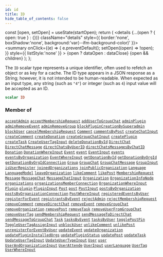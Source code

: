 ```yaml
---
id: id
title: ID
hide_table_of_contents: false
---
```







  const [open, setOpen] = useState(startOpen);
  return (
    <details {...(open ? { open: true } : {})} className="details" style={{ border:'none', boxShadow:'none', background:'var(--ifm-background-color)' }}>
      <summary
        onClick={(e) => {
          e.preventDefault();
          setOpen((open) => !open);
        }}
        style={{ listStyle:'none' }}
      >
      {open ? dataOpen : dataClose}
      </summary>
      {open && children}
    </details>
  );
};




The `ID` scalar type represents a unique identifier, often used to refetch an object or as key for a cache. The ID type appears in a JSON response as a String; however, it is not intended to be human-readable. When expected as an input type, any string (such as `"4"`) or integer (such as `4`) input value will be accepted as an ID.


```graphql
scalar ID
```




### Member of

[`acceptAdmin`](/schema/mutations/accept-admin)  <Badge class="secondary" text="mutation"/><Bullet />[`acceptMembershipRequest`](/schema/mutations/accept-membership-request)  <Badge class="secondary" text="mutation"/><Bullet />[`addUserToGroupChat`](/schema/mutations/add-user-to-group-chat)  <Badge class="secondary" text="mutation"/><Bullet />[`adminPlugin`](/schema/queries/admin-plugin)  <Badge class="secondary" text="query"/><Bullet />[`adminRemoveEvent`](/schema/mutations/admin-remove-event)  <Badge class="secondary" text="mutation"/><Bullet />[`adminRemoveGroup`](/schema/mutations/admin-remove-group)  <Badge class="secondary" text="mutation"/><Bullet />[`blockPluginCreationBySuperadmin`](/schema/mutations/block-plugin-creation-by-superadmin)  <Badge class="secondary" text="mutation"/><Bullet />[`blockUser`](/schema/mutations/block-user)  <Badge class="secondary" text="mutation"/><Bullet />[`cancelMembershipRequest`](/schema/mutations/cancel-membership-request)  <Badge class="secondary" text="mutation"/><Bullet />[`Comment`](/schema/objects/comment)  <Badge class="secondary" text="object"/><Bullet />[`commentsByPost`](/schema/queries/comments-by-post)  <Badge class="secondary" text="query"/><Bullet />[`createChatInput`](/schema/inputs/create-chat-input)  <Badge class="secondary" text="input"/><Bullet />[`createComment`](/schema/mutations/create-comment)  <Badge class="secondary" text="mutation"/><Bullet />[`createDonation`](/schema/mutations/create-donation)  <Badge class="secondary" text="mutation"/><Bullet />[`createGroupChatInput`](/schema/inputs/create-group-chat-input)  <Badge class="secondary" text="input"/><Bullet />[`createPlugin`](/schema/mutations/create-plugin)  <Badge class="secondary" text="mutation"/><Bullet />[`createTask`](/schema/mutations/create-task)  <Badge class="secondary" text="mutation"/><Bullet />[`CreateUserTagInput`](/schema/inputs/create-user-tag-input)  <Badge class="secondary" text="input"/><Bullet />[`deleteDonationById`](/schema/mutations/delete-donation-by-id)  <Badge class="secondary" text="mutation"/><Bullet />[`DirectChat`](/schema/objects/direct-chat)  <Badge class="secondary" text="object"/><Bullet />[`DirectChatMessage`](/schema/objects/direct-chat-message)  <Badge class="secondary" text="object"/><Bullet />[`directChatsByUserID`](/schema/queries/direct-chats-by-user-id)  <Badge class="secondary" text="query"/><Bullet />[`directChatsMessagesByChatID`](/schema/queries/direct-chats-messages-by-chat-id)  <Badge class="secondary" text="query"/><Bullet />[`Donation`](/schema/objects/donation)  <Badge class="secondary" text="object"/><Bullet />[`DonationWhereInput`](/schema/inputs/donation-where-input)  <Badge class="secondary" text="input"/><Bullet />[`Event`](/schema/objects/event)  <Badge class="secondary" text="object"/><Bullet />[`event`](/schema/queries/event)  <Badge class="secondary" text="query"/><Bullet />[`EventInput`](/schema/inputs/event-input)  <Badge class="secondary" text="input"/><Bullet />[`events`](/schema/queries/events)  <Badge class="secondary" text="query"/><Bullet />[`eventsByOrganization`](/schema/queries/events-by-organization)  <Badge class="secondary" text="query"/><Bullet />[`EventWhereInput`](/schema/inputs/event-where-input)  <Badge class="secondary" text="input"/><Bullet />[`getDonationById`](/schema/queries/get-donation-by-id)  <Badge class="secondary" text="query"/><Bullet />[`getDonationByOrgId`](/schema/queries/get-donation-by-org-id)  <Badge class="secondary" text="query"/><Bullet />[`getDonationByOrgIdConnection`](/schema/queries/get-donation-by-org-id-connection)  <Badge class="secondary" text="query"/><Bullet />[`Group`](/schema/objects/group)  <Badge class="secondary" text="object"/><Bullet />[`GroupChat`](/schema/objects/group-chat)  <Badge class="secondary" text="object"/><Bullet />[`GroupChatMessage`](/schema/objects/group-chat-message)  <Badge class="secondary" text="object"/><Bullet />[`GroupInput`](/schema/inputs/group-input)  <Badge class="secondary" text="input"/><Bullet />[`isUserRegister`](/schema/queries/is-user-register)  <Badge class="secondary" text="query"/><Bullet />[`joinedOrganizations`](/schema/queries/joined-organizations)  <Badge class="secondary" text="query"/><Bullet />[`joinPublicOrganization`](/schema/mutations/join-public-organization)  <Badge class="secondary" text="mutation"/><Bullet />[`Language`](/schema/objects/language)  <Badge class="secondary" text="object"/><Bullet />[`LanguageModel`](/schema/objects/language-model)  <Badge class="secondary" text="object"/><Bullet />[`leaveOrganization`](/schema/mutations/leave-organization)  <Badge class="secondary" text="mutation"/><Bullet />[`likeComment`](/schema/mutations/like-comment)  <Badge class="secondary" text="mutation"/><Bullet />[`likePost`](/schema/mutations/like-post)  <Badge class="secondary" text="mutation"/><Bullet />[`MembershipRequest`](/schema/objects/membership-request)  <Badge class="secondary" text="object"/><Bullet />[`Message`](/schema/objects/message)  <Badge class="secondary" text="object"/><Bullet />[`MessageChat`](/schema/objects/message-chat)  <Badge class="secondary" text="object"/><Bullet />[`MessageChatInput`](/schema/inputs/message-chat-input)  <Badge class="secondary" text="input"/><Bullet />[`Organization`](/schema/objects/organization)  <Badge class="secondary" text="object"/><Bullet />[`OrganizationInfoNode`](/schema/objects/organization-info-node)  <Badge class="secondary" text="object"/><Bullet />[`organizations`](/schema/queries/organizations)  <Badge class="secondary" text="query"/><Bullet />[`organizationsMemberConnection`](/schema/queries/organizations-member-connection)  <Badge class="secondary" text="query"/><Bullet />[`OrganizationWhereInput`](/schema/inputs/organization-where-input)  <Badge class="secondary" text="input"/><Bullet />[`Plugin`](/schema/objects/plugin)  <Badge class="secondary" text="object"/><Bullet />[`plugin`](/schema/queries/plugin)  <Badge class="secondary" text="query"/><Bullet />[`PluginInput`](/schema/inputs/plugin-input)  <Badge class="secondary" text="input"/><Bullet />[`Post`](/schema/objects/post)  <Badge class="secondary" text="object"/><Bullet />[`post`](/schema/queries/post)  <Badge class="secondary" text="query"/><Bullet />[`PostInput`](/schema/inputs/post-input)  <Badge class="secondary" text="input"/><Bullet />[`postsByOrganization`](/schema/queries/posts-by-organization)  <Badge class="secondary" text="query"/><Bullet />[`postsByOrganizationConnection`](/schema/queries/posts-by-organization-connection)  <Badge class="secondary" text="query"/><Bullet />[`PostWhereInput`](/schema/inputs/post-where-input)  <Badge class="secondary" text="input"/><Bullet />[`registeredEventsByUser`](/schema/queries/registered-events-by-user)  <Badge class="secondary" text="query"/><Bullet />[`registerForEvent`](/schema/mutations/register-for-event)  <Badge class="secondary" text="mutation"/><Bullet />[`registrantsByEvent`](/schema/queries/registrants-by-event)  <Badge class="secondary" text="query"/><Bullet />[`rejectAdmin`](/schema/mutations/reject-admin)  <Badge class="secondary" text="mutation"/><Bullet />[`rejectMembershipRequest`](/schema/mutations/reject-membership-request)  <Badge class="secondary" text="mutation"/><Bullet />[`removeComment`](/schema/mutations/remove-comment)  <Badge class="secondary" text="mutation"/><Bullet />[`removeDirectChat`](/schema/mutations/remove-direct-chat)  <Badge class="secondary" text="mutation"/><Bullet />[`removeEvent`](/schema/mutations/remove-event)  <Badge class="secondary" text="mutation"/><Bullet />[`removeGroupChat`](/schema/mutations/remove-group-chat)  <Badge class="secondary" text="mutation"/><Bullet />[`removeOrganization`](/schema/mutations/remove-organization)  <Badge class="secondary" text="mutation"/><Bullet />[`removePost`](/schema/mutations/remove-post)  <Badge class="secondary" text="mutation"/><Bullet />[`removeTask`](/schema/mutations/remove-task)  <Badge class="secondary" text="mutation"/><Bullet />[`removeUserFromGroupChat`](/schema/mutations/remove-user-from-group-chat)  <Badge class="secondary" text="mutation"/><Bullet />[`removeUserTag`](/schema/mutations/remove-user-tag)  <Badge class="secondary" text="mutation"/><Bullet />[`sendMembershipRequest`](/schema/mutations/send-membership-request)  <Badge class="secondary" text="mutation"/><Bullet />[`sendMessageToDirectChat`](/schema/mutations/send-message-to-direct-chat)  <Badge class="secondary" text="mutation"/><Bullet />[`sendMessageToGroupChat`](/schema/mutations/send-message-to-group-chat)  <Badge class="secondary" text="mutation"/><Bullet />[`Task`](/schema/objects/task)  <Badge class="secondary" text="object"/><Bullet />[`tasksByEvent`](/schema/queries/tasks-by-event)  <Badge class="secondary" text="query"/><Bullet />[`tasksByUser`](/schema/queries/tasks-by-user)  <Badge class="secondary" text="query"/><Bullet />[`togglePostPin`](/schema/mutations/toggle-post-pin)  <Badge class="secondary" text="mutation"/><Bullet />[`ToggleUserTagAssignInput`](/schema/inputs/toggle-user-tag-assign-input)  <Badge class="secondary" text="input"/><Bullet />[`unblockUser`](/schema/mutations/unblock-user)  <Badge class="secondary" text="mutation"/><Bullet />[`unlikeComment`](/schema/mutations/unlike-comment)  <Badge class="secondary" text="mutation"/><Bullet />[`unlikePost`](/schema/mutations/unlike-post)  <Badge class="secondary" text="mutation"/><Bullet />[`unregisterForEventByUser`](/schema/mutations/unregister-for-event-by-user)  <Badge class="secondary" text="mutation"/><Bullet />[`updateEvent`](/schema/mutations/update-event)  <Badge class="secondary" text="mutation"/><Bullet />[`updateOrganization`](/schema/mutations/update-organization)  <Badge class="secondary" text="mutation"/><Bullet />[`updatePluginInstalledOrgs`](/schema/mutations/update-plugin-installed-orgs)  <Badge class="secondary" text="mutation"/><Bullet />[`updatePluginStatus`](/schema/mutations/update-plugin-status)  <Badge class="secondary" text="mutation"/><Bullet />[`updatePost`](/schema/mutations/update-post)  <Badge class="secondary" text="mutation"/><Bullet />[`updateTask`](/schema/mutations/update-task)  <Badge class="secondary" text="mutation"/><Bullet />[`UpdateUserTagInput`](/schema/inputs/update-user-tag-input)  <Badge class="secondary" text="input"/><Bullet />[`UpdateUserTypeInput`](/schema/inputs/update-user-type-input)  <Badge class="secondary" text="input"/><Bullet />[`User`](/schema/objects/user)  <Badge class="secondary" text="object"/><Bullet />[`user`](/schema/queries/user)  <Badge class="secondary" text="query"/><Bullet />[`UserAndOrganizationInput`](/schema/inputs/user-and-organization-input)  <Badge class="secondary" text="input"/><Bullet />[`UserAttende`](/schema/objects/user-attende)  <Badge class="secondary" text="object"/><Bullet />[`UserInput`](/schema/inputs/user-input)  <Badge class="secondary" text="input"/><Bullet />[`userLanguage`](/schema/queries/user-language)  <Badge class="secondary" text="query"/><Bullet />[`UserTag`](/schema/objects/user-tag)  <Badge class="secondary" text="object"/><Bullet />[`UserWhereInput`](/schema/inputs/user-where-input)  <Badge class="secondary" text="input"/>

